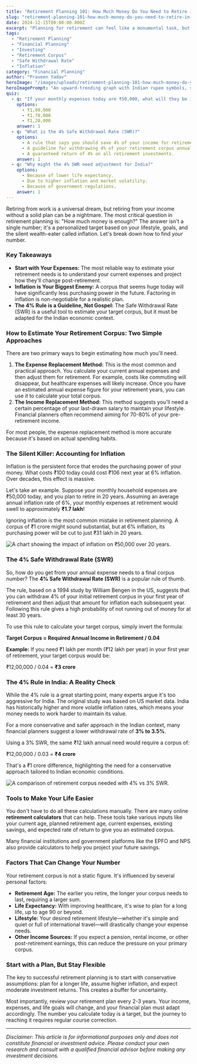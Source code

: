 ```yaml
---
title: "Retirement Planning 101: How Much Money Do You Need to Retire in India?"
slug: "retirement-planning-101-how-much-money-do-you-need-to-retire-in-india"
date: 2024-12-15T00:00:00.000Z
excerpt: "Planning for retirement can feel like a monumental task, but it all starts with one question: how much do you need? This guide breaks down how to calculate your retirement corpus, account for inflation, and use rules like the 4% SWR to secure your financial future in India."
tags:
  - "Retirement Planning"
  - "Financial Planning"
  - "Investing"
  - "Retirement Corpus"
  - "Safe Withdrawal Rate"
  - "Inflation"
category: "Financial Planning"
author: "Praveen Yadav"
heroImage: "/images/uploads/retirement-planning-101-how-much-money-do-you-need-to-retire-in-india/hero-image.jpg"
heroImagePrompt: "An upward-trending graph with Indian rupee symbols, superimposed over a serene image of a retired couple enjoying a sunset, symbolizing successful retirement planning."
quiz:
  - q: "If your monthly expenses today are ₹50,000, what will they be in 20 years with 6% annual inflation?"
    options:
      - ₹1,00,000
      - ₹1,70,000
      - ₹1,20,000
    answer: 1
  - q: "What is the 4% Safe Withdrawal Rate (SWR)?"
    options:
      - A rule that says you should save 4% of your income for retirement.
      - A guideline for withdrawing 4% of your retirement corpus annually.
      - A guaranteed return of 4% on all retirement investments.
    answer: 1
  - q: "Why might the 4% SWR need adjustment for India?"
    options:
      - Because of lower life expectancy.
      - Due to higher inflation and market volatility.
      - Because of government regulations.
    answer: 1
---
```


Retiring from work is a universal dream, but retiring from your income without a solid plan can be a nightmare. The most critical question in retirement planning is: "How much money is enough?" The answer isn't a single number; it's a personalized target based on your lifestyle, goals, and the silent wealth-eater called inflation. Let's break down how to find *your* number.

### Key Takeaways
*   **Start with Your Expenses:** The most reliable way to estimate your retirement needs is to understand your current expenses and project how they'll change post-retirement.
*   **Inflation is Your Biggest Enemy:** A corpus that seems huge today will have significantly less purchasing power in the future. Factoring in inflation is non-negotiable for a realistic plan.
*   **The 4% Rule is a Guideline, Not Gospel:** The Safe Withdrawal Rate (SWR) is a useful tool to estimate your target corpus, but it must be adapted for the Indian economic context.

### How to Estimate Your Retirement Corpus: Two Simple Approaches

There are two primary ways to begin estimating how much you'll need.

1.  **The Expense Replacement Method:** This is the most common and practical approach. You calculate your current annual expenses and then adjust them for retirement. For example, costs like commuting will disappear, but healthcare expenses will likely increase. Once you have an estimated annual expense figure for your retirement years, you can use it to calculate your total corpus.
2.  **The Income Replacement Method:** This method suggests you'll need a certain percentage of your last-drawn salary to maintain your lifestyle. Financial planners often recommend aiming for 70-80% of your pre-retirement income.

For most people, the expense replacement method is more accurate because it's based on actual spending habits.

### The Silent Killer: Accounting for Inflation

Inflation is the persistent force that erodes the purchasing power of your money. What costs ₹100 today could cost ₹106 next year at 6% inflation. Over decades, this effect is massive.

Let's take an example. Suppose your monthly household expenses are ₹50,000 today, and you plan to retire in 20 years. Assuming an average annual inflation rate of 6%, your monthly expenses at retirement would swell to approximately **₹1.7 lakh**!

Ignoring inflation is the most common mistake in retirement planning. A corpus of ₹1 crore might sound substantial, but at 6% inflation, its purchasing power will be cut to just ₹31 lakh in 20 years.

![A chart showing the impact of inflation on ₹50,000 over 20 years.](/images/uploads/retirement-planning-101-how-much-money-do-you-need-to-retire-in-india/inflation-impact.png)

### The 4% Safe Withdrawal Rate (SWR)

So, how do you get from your annual expense needs to a final corpus number? The **4% Safe Withdrawal Rate (SWR)** is a popular rule of thumb.

The rule, based on a 1994 study by William Bengen in the US, suggests that you can withdraw 4% of your initial retirement corpus in your first year of retirement and then adjust that amount for inflation each subsequent year. Following this rule gives a high probability of not running out of money for at least 30 years.

To use this rule to calculate your target corpus, simply invert the formula:

**Target Corpus = Required Annual Income in Retirement / 0.04**

**Example:** If you need ₹1 lakh per month (₹12 lakh per year) in your first year of retirement, your target corpus would be:

₹12,00,000 / 0.04 = **₹3 crore**

### The 4% Rule in India: A Reality Check

While the 4% rule is a great starting point, many experts argue it's too aggressive for India. The original study was based on US market data. India has historically higher and more volatile inflation rates, which means your money needs to work harder to maintain its value.

For a more conservative and safer approach in the Indian context, many financial planners suggest a lower withdrawal rate of **3% to 3.5%**.

Using a 3% SWR, the same ₹12 lakh annual need would require a corpus of:

₹12,00,000 / 0.03 = **₹4 crore**

That's a ₹1 crore difference, highlighting the need for a conservative approach tailored to Indian economic conditions.

![A comparison of retirement corpus needed with 4% vs 3% SWR.](/images/uploads/retirement-planning-101-how-much-money-do-you-need-to-retire-in-india/swr-comparison.png)

### Tools to Make Your Life Easier

You don't have to do all these calculations manually. There are many online **retirement calculators** that can help. These tools take various inputs like your current age, planned retirement age, current expenses, existing savings, and expected rate of return to give you an estimated corpus.

Many financial institutions and government platforms like the EPFO and NPS also provide calculators to help you project your future savings.

### Factors That Can Change Your Number

Your retirement corpus is not a static figure. It's influenced by several personal factors:

*   **Retirement Age:** The earlier you retire, the longer your corpus needs to last, requiring a larger sum.
*   **Life Expectancy:** With improving healthcare, it's wise to plan for a long life, up to age 90 or beyond.
*   **Lifestyle:** Your desired retirement lifestyle—whether it's simple and quiet or full of international travel—will drastically change your expense needs.
*   **Other Income Sources:** If you expect a pension, rental income, or other post-retirement earnings, this can reduce the pressure on your primary corpus.

### Start with a Plan, But Stay Flexible

The key to successful retirement planning is to start with conservative assumptions: plan for a longer life, assume higher inflation, and expect moderate investment returns. This creates a buffer for uncertainty.

Most importantly, review your retirement plan every 2-3 years. Your income, expenses, and life goals will change, and your financial plan must adapt accordingly. The number you calculate today is a target, but the journey to reaching it requires regular course correction.

---
*Disclaimer: This article is for informational purposes only and does not constitute financial or investment advice. Please conduct your own research and consult with a qualified financial advisor before making any investment decisions.*